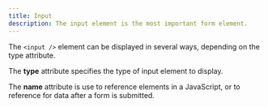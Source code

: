 ```yaml
---
title: Input
description: The input element is the most important form element.
---
```


The `<input />` element can be displayed in several ways, depending on the type attribute.

The **type** attribute specifies the type of input element to display.

The **name** attribute is use to reference elements in a JavaScript, or to reference for data after a form is submitted.
